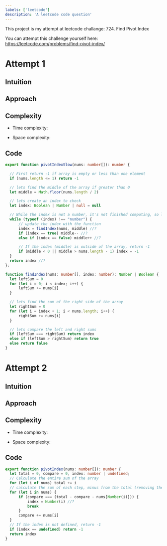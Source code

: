 ```yaml
---
labels: ['leetcode']
description: 'A leetcode code question'
---
```


This project is my attempt at leetcode challange: 724. Find Pivot Index

You can attempt this challenge yourself here: https://leetcode.com/problems/find-pivot-index/

# Attempt 1

## Intuition
<!-- Describe your first thoughts on how to solve this problem. -->


## Approach
<!-- Describe your approach to solving the problem. -->


## Complexity
- Time complexity:
<!-- Add your time complexity here, e.g. $$O(n)$$ -->

- Space complexity:
<!-- Add your space complexity here, e.g. $$O(n)$$ -->

## Code

```ts
export function pivotIndexSlow(nums: number[]): number {

  // First return -1 if array is empty or less than one element
  if (nums.length <= 1) return -1

  // lets find the middle of the array if greater than 0
  let middle = Math.floor(nums.length / 2)

  // lets create an index to check
  let index: Boolean | Number | null = null

  // While the index is not a number, it's not finished computing, so lets keep looping
  while (typeof (index) !== "number") {
      // update the index with the function
      index = findIndex(nums, middle) //?
      if (index == true) middle-- //?
      else if (index == false) middle++ //?

      // If the index (middle) is outside of the array, return -1
      if (middle < 0 || middle > nums.length - 1) index = -1
  }
  return index //?
};

function findIndex(nums: number[], index: number): Number | Boolean {
  let leftSum = 0
  for (let i = 0; i < index; i++) {
      leftSum += nums[i]
  }

  // lets find the sum of the right side of the array
  let rightSum = 0
  for (let i = index + 1; i < nums.length; i++) {
      rightSum += nums[i]
  }

  // lets compare the left and right sums
  if (leftSum === rightSum) return index
  else if (leftSum > rightSum) return true
  else return false
}

```

# Attempt 2

## Intuition
<!-- Describe your first thoughts on how to solve this problem. -->


## Approach
<!-- Describe your approach to solving the problem. -->


## Complexity
- Time complexity:
<!-- Add your time complexity here, e.g. $$O(n)$$ -->

- Space complexity:
<!-- Add your space complexity here, e.g. $$O(n)$$ -->

## Code

```ts
export function pivotIndex(nums: number[]): number {
  let total = 0, compare = 0, index: number | undefined;
  // Calculate the entire sum of the array
  for (let i of nums) total += i
  // calculate the sum of each step, minus from the total (removing the index item) and see if they match
  for (let i in nums) {
      if (compare === (total - compare - nums[Number(i)])) {
          index = Number(i) //?
          break
      }
      compare += nums[i] 
  }
  // If the index is not defined, return -1
  if (index == undefined) return -1
  return index
}
```